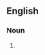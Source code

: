 ==English==

===Noun===
{{en-noun}}

# {{alternative spelling of|photo artist}}
{{count page|[[Wiktionary:Page count]]}}